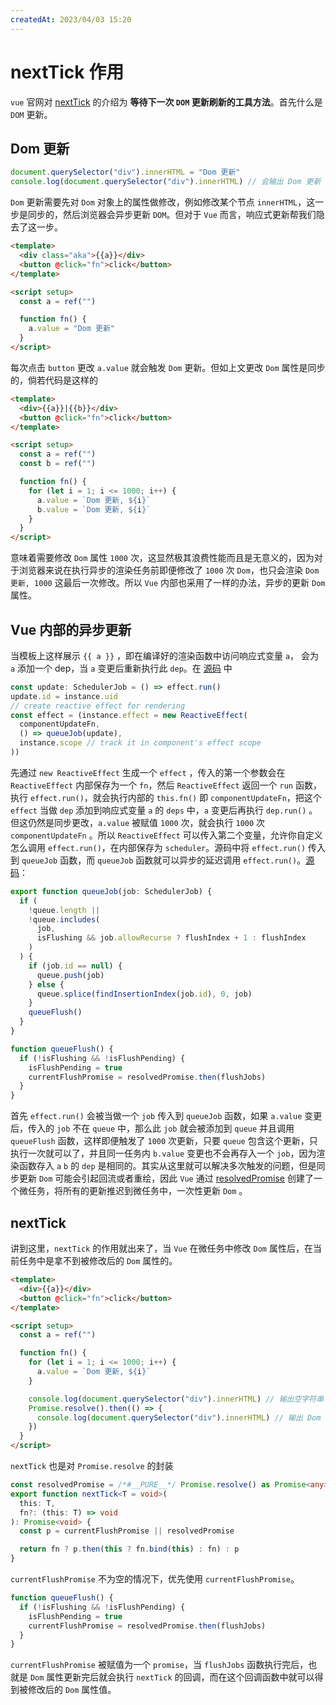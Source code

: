 ```yaml
---
createdAt: 2023/04/03 15:20
---
```


# nextTick 作用

`vue` 官网对 [nextTick](https://cn.vuejs.org/api/general.html#nexttick) 的介绍为 **等待下一次 `DOM` 更新刷新的工具方法**。首先什么是 `DOM` 更新。

## Dom 更新

```js
document.querySelector("div").innerHTML = "Dom 更新"
console.log(document.querySelector("div").innerHTML) // 会输出 Dom 更新
```

`Dom` 更新需要先对 `Dom` 对象上的属性做修改，例如修改某个节点 `innerHTML`，这一步是同步的，然后浏览器会异步更新 `DOM`。但对于 `Vue` 而言，响应式更新帮我们隐去了这一步。

```html
<template>
  <div class="aka">{{a}}</div>
  <button @click="fn">click</button>
</template>

<script setup>
  const a = ref("")

  function fn() {
    a.value = "Dom 更新"
  }
</script>
```

每次点击 `button` 更改 `a.value` 就会触发 `Dom` 更新。但如上文更改 `Dom` 属性是同步的，倘若代码是这样的

```html
<template>
  <div>{{a}}|{{b}}</div>
  <button @click="fn">click</button>
</template>

<script setup>
  const a = ref("")
  const b = ref("")

  function fn() {
    for (let i = 1; i <= 1000; i++) {
      a.value = `Dom 更新, ${i}`
      b.value = `Dom 更新, ${i}`
    }
  }
</script>
```

意味着需要修改 `Dom` 属性 `1000` 次，这显然极其浪费性能而且是无意义的，因为对于浏览器来说在执行异步的渲染任务前即便修改了 `1000` 次 `Dom`，也只会渲染 `Dom 更新, 1000` 这最后一次修改。所以 `Vue` 内部也采用了一样的办法，异步的更新 `Dom` 属性。

## Vue 内部的异步更新

当模板上这样展示 `{{ a }}` ，即在编译好的渲染函数中访问响应式变量 `a`， 会为 `a` 添加一个 dep，当 `a` 变更后重新执行此 `dep`。在 [源码](https://github.com/vuejs/core/blob/59e828448e7f37643cd0eaea924a764e9d314448/packages/runtime-core/src/renderer.ts#L1545) 中

```ts
const update: SchedulerJob = () => effect.run()
update.id = instance.uid
// create reactive effect for rendering
const effect = (instance.effect = new ReactiveEffect(
  componentUpdateFn,
  () => queueJob(update),
  instance.scope // track it in component's effect scope
))
```

先通过 `new ReactiveEffect` 生成一个 `effect` ，传入的第一个参数会在 `ReactiveEffect` 内部保存为一个 `fn`，然后 `ReactiveEffect` 返回一个 `run` 函数，执行 `effect.run()`，就会执行内部的 `this.fn()` 即 `componentUpdateFn`，把这个 `effect` 当做 `dep` 添加到响应式变量 `a` 的 `deps` 中，`a` 变更后再执行 `dep.run()` 。但这仍然是同步更改，`a.value` 被赋值 `1000` 次，就会执行 `1000` 次 `componentUpdateFn` 。所以 `ReactiveEffect` 可以传入第二个变量，允许你自定义怎么调用 `effect.run()`，在内部保存为 `scheduler`。源码中将 `effect.run()` 传入到 `queueJob` 函数，而 `queueJob` 函数就可以异步的延迟调用 `effect.run()`。[源码](https://github.com/vuejs/core/blob/59e828448e7f37643cd0eaea924a764e9d314448/packages/runtime-core/src/scheduler.ts#LL79-L107C2)：

```ts
export function queueJob(job: SchedulerJob) {
  if (
    !queue.length ||
    !queue.includes(
      job,
      isFlushing && job.allowRecurse ? flushIndex + 1 : flushIndex
    )
  ) {
    if (job.id == null) {
      queue.push(job)
    } else {
      queue.splice(findInsertionIndex(job.id), 0, job)
    }
    queueFlush()
  }
}

function queueFlush() {
  if (!isFlushing && !isFlushPending) {
    isFlushPending = true
    currentFlushPromise = resolvedPromise.then(flushJobs)
  }
}
```

首先 `effect.run()` 会被当做一个 `job` 传入到 `queueJob` 函数，如果 `a.value` 变更后，传入的 `job` 不在 `queue` 中，那么此 `job` 就会被添加到 `queue` 并且调用 `queueFlush` 函数，这样即便触发了 `1000` 次更新，只要 `queue` 包含这个更新，只执行一次就可以了，并且同一任务内 `b.value` 变更也不会再存入一个 `job`，因为渲染函数存入 `a` `b` 的 `dep` 是相同的。其实从这里就可以解决多次触发的问题，但是同步更新 `Dom` 可能会引起回流或者重绘，因此 `Vue` 通过 [resolvedPromise](https://github.com/vuejs/core/blob/59e828448e7f37643cd0eaea924a764e9d314448/packages/runtime-core/src/scheduler.ts#L47) 创建了一个微任务，将所有的更新推迟到微任务中，一次性更新 `Dom` 。

## nextTick

讲到这里，`nextTick` 的作用就出来了，当 `Vue` 在微任务中修改 `Dom` 属性后，在当前任务中是拿不到被修改后的 `Dom` 属性的。

```html
<template>
  <div>{{a}}</div>
  <button @click="fn">click</button>
</template>

<script setup>
  const a = ref("")

  function fn() {
    for (let i = 1; i <= 1000; i++) {
      a.value = `Dom 更新, ${i}`
    }

    console.log(document.querySelector("div").innerHTML) // 输出空字符串
    Promise.resolve().then(() => {
      console.log(document.querySelector("div").innerHTML) // 输出 Dom 更新, 1
    })
  }
</script>
```

`nextTick` 也是对 `Promise.resolve` 的封装

```ts
const resolvedPromise = /*#__PURE__*/ Promise.resolve() as Promise<any>
export function nextTick<T = void>(
  this: T,
  fn?: (this: T) => void
): Promise<void> {
  const p = currentFlushPromise || resolvedPromise

  return fn ? p.then(this ? fn.bind(this) : fn) : p
}
```

`currentFlushPromise` 不为空的情况下，优先使用 `currentFlushPromise`。

```ts
function queueFlush() {
  if (!isFlushing && !isFlushPending) {
    isFlushPending = true
    currentFlushPromise = resolvedPromise.then(flushJobs)
  }
}
```

`currentFlushPromise` 被赋值为一个 `promise`，当 `flushJobs` 函数执行完后，也就是 `Dom` 属性更新完后就会执行 `nextTick` 的回调，而在这个回调函数中就可以得到被修改后的 `Dom` 属性值。
